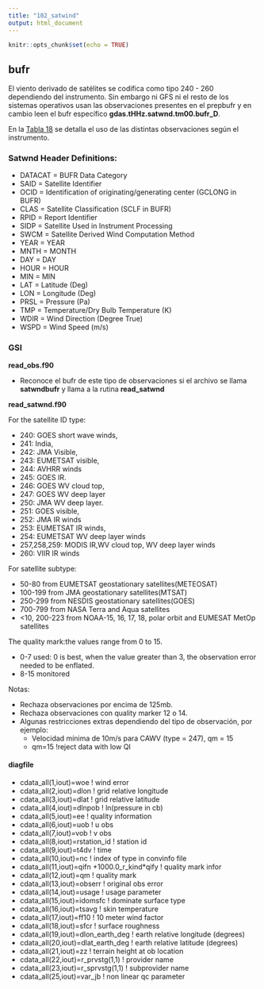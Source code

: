 ```yaml
---
title: "102_satwind"
output: html_document
---
```


```r
knitr::opts_chunk$set(echo = TRUE)
```

## bufr

El viento derivado de satélites se codifica como tipo 240 - 260 dependiendo del instrumento. Sin embargo ni GFS ni el resto de los sistemas operativos usan las observaciones presentes en el prepbufr y en cambio leen el bufr específico **gdas.tHHz.satwnd.tm00.bufr_D**.

En la [Tabla 18](https://www.emc.ncep.noaa.gov/mmb/data_processing/prepbufr.doc/table_18.htm) se detalla el uso de las distintas observaciones según el instrumento. 

### Satwnd Header Definitions:

- DATACAT = BUFR Data Category
- SAID = Satellite Identifier
- OCID = Identification of originating/generating center (GCLONG in BUFR)
- CLAS = Satellite Classification (SCLF in BUFR)
- RPID = Report Identifier
- SIDP = Satellite Used in Instrument Processing
- SWCM = Satellite Derived Wind Computation Method
- YEAR = YEAR
- MNTH = MONTH
- DAY = DAY
- HOUR = HOUR
- MIN = MIN
- LAT = Latitude (Deg)
- LON = Longitude (Deg)
- PRSL = Pressure (Pa) 
- TMP = Temperature/Dry Bulb Temperature (K)
- WDIR = Wind Direction (Degree True)
- WSPD = Wind Speed (m/s)


### GSI
 
**read_obs.f90**

- Reconoce el bufr de este tipo de observaciones si el archivo se llama **satwndbufr** y llama a la rutina **read_satwnd**

**read_satwnd.f90**

For the satellite ID type: 

- 240: GOES short wave winds, 
- 241: India, 
- 242: JMA Visible,
- 243: EUMETSAT visible,
- 244: AVHRR winds
- 245: GOES IR. 
- 246: GOES WV cloud top, 
- 247: GOES WV deep layer
- 250: JMA WV deep layer. 
- 251: GOES visible, 
- 252: JMA IR winds
- 253: EUMETSAT IR winds, 
- 254: EUMETSAT WV deep layer winds
- 257,258,259: MODIS IR,WV cloud top, WV deep layer winds
- 260: VIIR IR winds

For satellite subtype: 

- 50-80 from EUMETSAT geostationary satellites(METEOSAT) 
- 100-199 from JMA geostationary satellites(MTSAT)
- 250-299 from NESDIS geostationary satellites(GOES)
- 700-799 from NASA Terra and Aqua satellites
- <10, 200-223 from NOAA-15, 16, 17, 18, polar orbit and EUMESAT MetOp satellites 

The quality mark:the values range from 0 to 15.

- 0-7 used: 0 is best, when the value greater than 3, the observation error needed to be enflated. 
- 8-15 monitored

Notas:

- Rechaza observaciones por encima de 125mb.
- Rechaza observaciones con quality marker 12 o 14.
- Algunas restricciones extras dependiendo del tipo de observación, por ejemplo:
  - Velocidad mínima de 10m/s para CAWV (type = 247), qm = 15
  - qm=15 !reject data with low QI
  
#### diagfile

- cdata_all(1,iout)=woe                  ! wind error
- cdata_all(2,iout)=dlon                 ! grid relative longitude
- cdata_all(3,iout)=dlat                 ! grid relative latitude
- cdata_all(4,iout)=dlnpob               ! ln(pressure in cb)
- cdata_all(5,iout)=ee                   !  quality information 
- cdata_all(6,iout)=uob                  ! u obs
- cdata_all(7,iout)=vob                  ! v obs 
- cdata_all(8,iout)=rstation_id          ! station id 
- cdata_all(9,iout)=t4dv                 ! time
- cdata_all(10,iout)=nc                  ! index of type in convinfo file
- cdata_all(11,iout)=qifn +1000.0_r_kind*qify   ! quality mark infor  
- cdata_all(12,iout)=qm                  ! quality mark
- cdata_all(13,iout)=obserr              ! original obs error
- cdata_all(14,iout)=usage               ! usage parameter
- cdata_all(15,iout)=idomsfc             ! dominate surface type
- cdata_all(16,iout)=tsavg               ! skin temperature
- cdata_all(17,iout)=ff10                ! 10 meter wind factor
- cdata_all(18,iout)=sfcr                ! surface roughness
- cdata_all(19,iout)=dlon_earth_deg      ! earth relative longitude (degrees)
- cdata_all(20,iout)=dlat_earth_deg      ! earth relative latitude (degrees)
- cdata_all(21,iout)=zz                  ! terrain height at ob location
- cdata_all(22,iout)=r_prvstg(1,1)       ! provider name
- cdata_all(23,iout)=r_sprvstg(1,1)      ! subprovider name
- cdata_all(25,iout)=var_jb              ! non linear qc parameter
